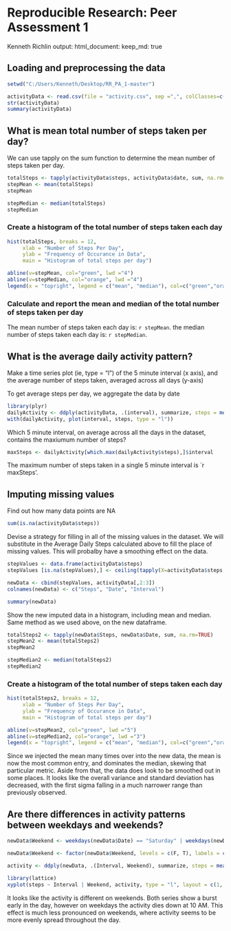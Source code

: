 
Reproducible Research: Peer Assessment 1
========================================

Kenneth Richlin
output: 
  html_document:
    keep_md: true


## Loading and preprocessing the data

```r

setwd("C:/Users/Kenneth/Desktop/RR_PA_1-master")

activityData <- read.csv(file = "activity.csv", sep =",", colClasses=c("integer","Date","integer"))
str(activityData)
summary(activityData)

```


## What is mean total number of steps taken per day?

We can use tapply on the sum function to determine the mean number of steps taken per day.

```r

totalSteps <- tapply(activityData$steps, activityData$date, sum, na.rm=TRUE)
stepMean <- mean(totalSteps)
stepMean

stepMedian <- median(totalSteps)
stepMedian

```

### Create a histogram of the total number of steps taken each day

```r

hist(totalSteps, breaks = 12,
     xlab = "Number of Steps Per Day",
     ylab = "Frequency of Occurance in Data",
     main = "Histogram of total steps per day")

abline(v=stepMean, col="green", lwd ="4")
abline(v=stepMedian, col="orange", lwd ="4")
legend(x = "topright", legend = c("mean", "median"), col=c("green","orange"), lwd = 4)

```

### Calculate and report the mean and median of the total number of steps taken per day

The mean number of steps taken each day is: `r stepMean`.
the median number of steps taken each day is: `r stepMedian`.

## What is the average daily activity pattern?

Make a time series plot (ie, type = "l") of the 5 minute interval (x axis), and the average number of steps taken, averaged across all days (y-axis)

To get average steps per day, we aggregate the data by date

```r

library(plyr)
dailyActivity <- ddply(activityData, .(interval), summarize, steps = mean(steps, na.rm = TRUE))
with(dailyActivity, plot(interval, steps, type = "l"))

```

Which 5 minute interval, on average across all the days in the dataset, contains the maxiumum number of steps?

```r

maxSteps <- dailyActivity[which.max(dailyActivity$steps),]$interval

```

The maximum number of steps taken in a single 5 minute interval is `r maxSteps'.


## Imputing missing values

Find out how many data points are NA


```r

sum(is.na(activityData$steps))

```


Devise a strategy for filling in all of the missing values in the dataset.  We will substitute in the Average Daily Steps calculated above to fill the place of missing  values.  This will probalby have a smoothing effect on the data.

```r


stepValues <- data.frame(activityData$steps)
stepValues [is.na(stepValues),] <- ceiling(tapply(X=activityData$steps,INDEX=activityData$interval,FUN=mean,na.rm=TRUE))

newData <- cbind(stepValues, activityData[,2:3])
colnames(newData) <- c("Steps", "Date", "Interval")

summary(newData)


```

Show the new imputed data in a histogram, including mean and median.  Same method as we used above, on the new dataframe.

```r

totalSteps2 <- tapply(newData$Steps, newData$Date, sum, na.rm=TRUE)
stepMean2 <- mean(totalSteps2)
stepMean2

stepMedian2 <- median(totalSteps2)
stepMedian2

```

### Create a histogram of the total number of steps taken each day

```r

hist(totalSteps2, breaks = 12,
     xlab = "Number of Steps Per Day",
     ylab = "Frequency of Occurance in Data",
     main = "Histogram of total steps per day")

abline(v=stepMean2, col="green", lwd ="5")
abline(v=stepMedian2, col="orange", lwd ="3")
legend(x = "topright", legend = c("mean", "median"), col=c("green","orange"), lwd = 4)

```


Since we injected the mean many times over into the new data, the mean is now the most common entry, and dominates the median, skewing that particular metric.  Aside from that, the data does look to be smoothed out in some places.  It looks like the overall variance and standard deviation has decreased, with the first sigma falling in a much narrower range than previously observed.


## Are there differences in activity patterns between weekdays and weekends?

```r

newData$Weekend <- weekdays(newData$Date) == "Saturday" | weekdays(newData$Date) == "Sunday"

newData$Weekend <- factor(newData$Weekend, levels = c(F, T), labels = c("Weekday", "Weekend"))

activity <- ddply(newData, .(Interval, Weekend), summarize, steps = mean(Steps, na.rm = TRUE))

library(lattice)
xyplot(steps ~ Interval | Weekend, activity, type = "l", layout = c(1, 2), ylab = "Number of Steps", xlab = "Interval", main = "Weekend vs. Weekday activity patterns")

```

It looks like the activity is different on weekends.  Both series show a burst early in the day, however on weekdays the activity dies down at 10 AM.  This effect is much less pronounced on weekends, where activity seems to be more evenly spread throughout the day.

